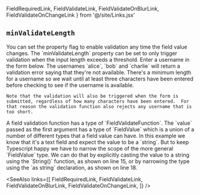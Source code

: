   FieldRequiredLink, FieldValidateLink, FieldValidateOnBlurLink,
  FieldValidateOnChangeLink
} from '@/site/Links.jsx'

## `minValidateLength`

<Split>
  You can set the <FieldValidateOnChangeLink/> property flag to enable
  validation any time the field value changes.  The `minValidateLength`
  property can be set to only trigger validation when the input length
  exceeds a threshold.

  <TryItOut>
    Enter a username in the form below.  The usernames `alice`, `bob` and
    `charlie` will return a validation error saying that they're not
    available. There's a minimum length for a username so we wait until at
    least three characters have been entered before checking to see if the
    username is available.

    Note that the validation will also be triggered when the form is
    submitted, regardless of how many characters have been entered.  For
    that reason the validation function also rejects any username that is too short.
  </TryItOut>
</Split>

<Example
  Component={Validate}
  code={ValidateSrc}
  caption="minValidateLength"
  highlightLines="31"
  expand
/>

<TSNotes>
A field validation function has a type of `FieldValidateFunction`.  The
`value` passed as the first argument has a type of `FieldValue` which is a
union of a number of different types that a field value can have.  In this
example we know that it's a text field and expect the value to be a `string`.
But to keep Typescript happy we have to narrow the scope of the more general
`FieldValue` type.  We can do that by explicitly casting the value to a string
using the `String()` function, as shown on line 15, or by narrowing the type
using the `as string` declaration, as shown on line 18.
</TSNotes>

<SeeAlso
  links={[
    FieldRequiredLink,
    FieldValidateLink,
    FieldValidateOnBlurLink,
    FieldValidateOnChangeLink,
  ]}
/>
